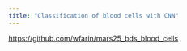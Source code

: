 ```yaml
---
title: "Classification of blood cells with CNN"
---
```


<https://github.com/wfarin/mars25_bds_blood_cells>
